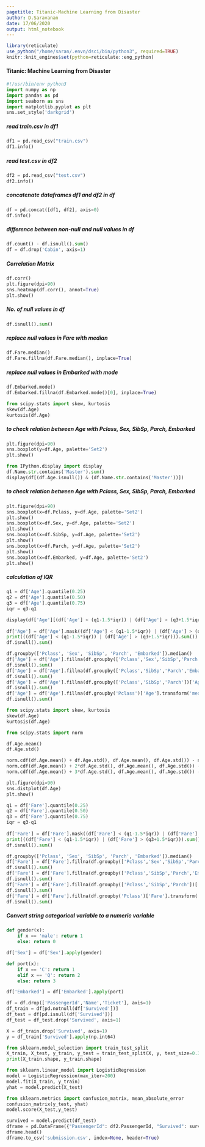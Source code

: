 ```yaml
---
pagetitle: Titanic-Machine Learning from Disaster
author: D.Saravanan
date: 17/06/2020
output: html_notebook
---
```


```r
library(reticulate)
use_python("/home/saran/.envn/dsci/bin/python3", required=TRUE)
knitr::knit_engines$set(python=reticulate::eng_python)
```
#### Titanic: Machine Learning from Disaster
```python
#!/usr/bin/env python3
import numpy as np
import pandas as pd
import seaborn as sns
import matplotlib.pyplot as plt
sns.set_style('darkgrid')
```
##### read train.csv in df1 
```python
df1 = pd.read_csv("train.csv")
df1.info()
```
##### read test.csv in df2
```python
df2 = pd.read_csv("test.csv")
df2.info()
```
##### concatenate dataframes df1 and df2 in df
```python
df = pd.concat([df1, df2], axis=0)
df.info()
```
##### difference between non-null and null values in df
```python
df.count() - df.isnull().sum()
df = df.drop('Cabin', axis=1)
```
##### Correlation Matrix
```python
df.corr()
plt.figure(dpi=90)
sns.heatmap(df.corr(), annot=True)
plt.show()
```
##### No. of null values in df
```python
df.isnull().sum()
```
##### replace null values in Fare with median
```python
df.Fare.median()
df.Fare.fillna(df.Fare.median(), inplace=True)
```
##### replace null values in Embarked with mode
```python
df.Embarked.mode()
df.Embarked.fillna(df.Embarked.mode()[0], inplace=True)
```

```python
from scipy.stats import skew, kurtosis
skew(df.Age)
kurtosis(df.Age)
```

























##### to check relation between Age with Pclass, Sex, SibSp, Parch, Embarked
```python
plt.figure(dpi=90)
sns.boxplot(y=df.Age, palette='Set2')
plt.show()
```

```python
from IPython.display import display
df.Name.str.contains('Master').sum()
display(df[(df.Age.isnull()) & (df.Name.str.contains('Master'))])
```

##### to check relation between Age with Pclass, Sex, SibSp, Parch, Embarked
```python
plt.figure(dpi=90)
sns.boxplot(x=df.Pclass, y=df.Age, palette='Set2')
plt.show()
sns.boxplot(x=df.Sex, y=df.Age, palette='Set2')
plt.show()
sns.boxplot(x=df.SibSp, y=df.Age, palette='Set2')
plt.show()
sns.boxplot(x=df.Parch, y=df.Age, palette='Set2')
plt.show()
sns.boxplot(x=df.Embarked, y=df.Age, palette='Set2')
plt.show()
```
##### calculation of IQR
```python
q1 = df['Age'].quantile(0.25)
q2 = df['Age'].quantile(0.50)
q3 = df['Age'].quantile(0.75)
iqr = q3-q1

display(df['Age'][(df['Age'] < (q1-1.5*iqr)) | (df['Age'] > (q3+1.5*iqr))])
	
df['Age'] = df['Age'].mask((df['Age'] < (q1-1.5*iqr)) | (df['Age'] > (q3+1.5*iqr)))
print(((df['Age'] < (q1-1.5*iqr)) | (df['Age'] > (q3+1.5*iqr))).sum())
df.isnull().sum()
```
```python
df.groupby(['Pclass', 'Sex', 'SibSp', 'Parch', 'Embarked']).median()
df['Age'] = df['Age'].fillna(df.groupby(['Pclass','Sex','SibSp','Parch','Embarked'])['Age'].transform('median'))
df.isnull().sum()
df['Age'] = df['Age'].fillna(df.groupby(['Pclass','SibSp','Parch','Embarked'])['Age'].transform('median'))
df.isnull().sum()
df['Age'] = df['Age'].fillna(df.groupby(['Pclass','SibSp','Parch'])['Age'].transform('median'))
df.isnull().sum()
df['Age'] = df['Age'].fillna(df.groupby('Pclass')['Age'].transform('median'))
df.isnull().sum()
```


```python
from scipy.stats import skew, kurtosis
skew(df.Age)
kurtosis(df.Age)

from scipy.stats import norm

df.Age.mean()
df.Age.std()

norm.cdf(df.Age.mean() + df.Age.std(), df.Age.mean(), df.Age.std()) - norm.cdf(df.Age.mean() - df.Age.std(), df.Age.mean(), df.Age.std())
norm.cdf(df.Age.mean() + 2*df.Age.std(), df.Age.mean(), df.Age.std()) - norm.cdf(df.Age.mean() - 2*df.Age.std(), df.Age.mean(), df.Age.std())
norm.cdf(df.Age.mean() + 3*df.Age.std(), df.Age.mean(), df.Age.std()) - norm.cdf(df.Age.mean() - 3*df.Age.std(), df.Age.mean(), df.Age.std())

plt.figure(dpi=90)
sns.distplot(df.Age)
plt.show()
```



```python
q1 = df['Fare'].quantile(0.25)
q2 = df['Fare'].quantile(0.50)
q3 = df['Fare'].quantile(0.75)
iqr = q3-q1
	
df['Fare'] = df['Fare'].mask((df['Fare'] < (q1-1.5*iqr)) | (df['Fare'] > (q3+1.5*iqr)))
print(((df['Fare'] < (q1-1.5*iqr)) | (df['Fare'] > (q3+1.5*iqr))).sum())
df.isnull().sum()
```



```python
df.groupby(['Pclass', 'Sex', 'SibSp', 'Parch', 'Embarked']).median()
df['Fare'] = df['Fare'].fillna(df.groupby(['Pclass','Sex','SibSp','Parch','Embarked'])['Fare'].transform('median'))
df.isnull().sum()
df['Fare'] = df['Fare'].fillna(df.groupby(['Pclass','SibSp','Parch','Embarked'])['Fare'].transform('median'))
df.isnull().sum()
df['Fare'] = df['Fare'].fillna(df.groupby(['Pclass','SibSp','Parch'])['Fare'].transform('median'))
df.isnull().sum()
df['Fare'] = df['Fare'].fillna(df.groupby('Pclass')['Fare'].transform('median'))
df.isnull().sum()
```




##### Convert string categorical variable to a numeric variable
```python
def gender(x):
	if x == 'male': return 1
	else: return 0

df['Sex'] = df['Sex'].apply(gender)

def port(x):
	if x == 'C': return 1
	elif x == 'Q': return 2
	else: return 3

df['Embarked'] = df['Embarked'].apply(port)
```

```python
df = df.drop(['PassengerId','Name','Ticket'], axis=1)
df_train = df[pd.notnull(df['Survived'])]
df_test = df[pd.isnull(df['Survived'])]
df_test = df_test.drop('Survived', axis=1)
```
```python
X = df_train.drop('Survived', axis=1)
y = df_train['Survived'].apply(np.int64)
```

```python
from sklearn.model_selection import train_test_split
X_train, X_test, y_train, y_test = train_test_split(X, y, test_size=0.33, random_state=1)
print(X_train.shape, y_train.shape)
```

```python
from sklearn.linear_model import LogisticRegression
model = LogisticRegression(max_iter=200)
model.fit(X_train, y_train)
yhat = model.predict(X_test)
```

```python
from sklearn.metrics import confusion_matrix, mean_absolute_error
confusion_matrix(y_test, yhat)
model.score(X_test,y_test)
```

```python
survived = model.predict(df_test)
dframe = pd.DataFrame({"PassengerId": df2.PassengerId, "Survived": survived})
dframe.head()
dframe.to_csv('submission.csv', index=None, header=True)
```
